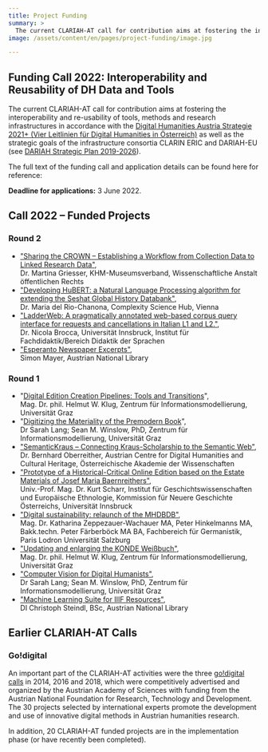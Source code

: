 ```yaml
---
title: Project Funding
summary: >
  The current CLARIAH-AT call for contribution aims at fostering the interoperability and re-usability of tools, methods and research infrastructures in accordance with the Digital Humanities Austria Strategie 2021+ as well as the strategic goals of the infrastructure consortia CLARIN ERIC and DARIAH-EU.
image: /assets/content/en/pages/project-funding/image.jpg

---
```


## Funding Call 2022: Interoperability and Reusability of DH Data and Tools

The current CLARIAH-AT call for contribution aims at fostering the interoperability and re-usability of tools, methods and research infrastructures in accordance with the [Digital Humanities Austria Strategie 2021+ (Vier Leitlinien für Digital Humanities in Österreich)](https://gams.uni-graz.at/o:clariah.dha-strategie-2021) as well as the strategic goals of the infrastructure consortia CLARIN ERIC and DARIAH-EU (see [DARIAH Strategic Plan 2019-2026](https://www.dariah.eu/wp-content/uploads/2019/08/Strategic-Plan_2019-2026.pdf)).

The full text of the funding call and application details can be found here for reference:

<DownloadButton label="Download Call for Projects 2022" href="/assets/content/en/pages/project-funding/clariah-at_2022_callforprojects.docx" />

**Deadline for applications:** 3 June 2022.

## Call 2022 – Funded Projects

### Round 2

* ["Sharing the CROWN – Establishing a Workflow from Collection Data to Linked Research Data"](/en/projects/sharing-crown-establishing-workflow-collection-data-linked-research-data/),\
  Dr. Martina Griesser, KHM-Museumsverband, Wissenschaftliche Anstalt öffentlichen Rechts
* ["Developing HuBERT: a Natural Language Processing algorithm for extending the Seshat Global History Databank"](/en/projects/developing-hubert-nlp-algorithm-extending-seshat-global-history-databank/),\
  Dr. Maria del Rio-Chanona, Complexity Science Hub, Vienna
* ["LadderWeb: A pragmatically annotated web-based corpus query interface for requests and cancellations in Italian L1 and L2."](/en/projects/ladderweb-pragmatically-annotated-web-based-corpus-query-interface-requests-and-cancellations/),\
  Dr. Nicola Brocca, Universität Innsbruck, Institut für Fachdidaktik/Bereich Didaktik der Sprachen
* ["Esperanto Newspaper Excerpts"](/en/projects/esperanto-newspaper-excerpts/),\
  Simon Mayer, Austrian National Library

### Round 1

* "[Digital Edition Creation Pipelines: Tools and Transitions](/en/projects/digital-edition-creation-pipelines-tools-and-transitions/)",\
  Mag. Dr. phil. Helmut W. Klug, Zentrum für Informationsmodellierung, Universität Graz
* "[Digitizing the Materiality of the Premodern Book](/en/projects/digitizing-materiality-premodern-book/)",\
  Dr Sarah Lang; Sean M. Winslow, PhD, Zentrum für Informationsmodellierung, Universität Graz
* ["SemanticKraus – Connecting Kraus-Scholarship to the Semantic Web"](/en/projects/semantickraus-connecting-kraus-scholarship-semantic-web/),\
  Dr. Bernhard Oberreither, Austrian Centre for Digital Humanities and Cultural Heritage, Österreichische Akademie der Wissenschaften
* ["Prototype of a Historical-Critical Online Edition based on the Estate Materials of Josef Maria Baernreithers"](/en/projects/prototype-historical-critical-online-edition-based-estate-materials-josef-maria-baernreither/),\
  Univ.-Prof. Mag. Dr. Kurt Scharr, Institut für Geschichtswissenschaften und Europäische Ethnologie, Kommission für Neuere Geschichte Österreichs, Universität Innsbruck
* ["Digital sustainability: relaunch of the MHDBDB"](/en/projects/digital-sustainability-relaunch-mhdbdb/),\
  Mag. Dr. Katharina Zeppezauer-Wachauer MA, Peter Hinkelmanns MA, Bakk.techn. Peter Färberböck MA BA, Fachbereich für Germanistik, Paris Lodron Universität Salzburg
* ["Updating and enlarging the KONDE Weißbuch"](/en/projects/digital-edition-white-paper-update/),\
  Mag. Dr. phil. Helmut W. Klug, Zentrum für Informationsmodellierung, Universität Graz
* ["Computer Vision for Digital Humanists"](/en/projects/computer-vision-digital-humanists/),\
  Dr Sarah Lang; Sean M. Winslow, PhD, Zentrum für Informationsmodellierung, Universität Graz
* ["Machine Learning Suite for IIIF Resources"](/en/projects/machine-learning-suite-iiif-resources/),\
  DI Christoph Steindl, BSc, Austrian National Library

## Earlier CLARIAH-AT Calls

### Go!digital

An important part of the CLARIAH-AT activities were the three [go!digital calls](https://www.oeaw.ac.at/foerderungen/godigital) in 2014, 2016 and 2018, which were competitively advertised and organized by the Austrian Academy of Sciences with funding from the Austrian National Foundation for Research, Technology and Development. The 30 projects selected by international experts promote the development and use of innovative digital methods in Austrian humanities research.

In addition, 20 CLARIAH-AT funded projects are in the implementation phase (or have recently been completed).
